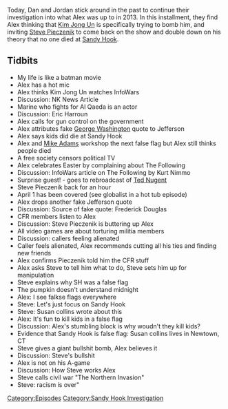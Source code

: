 {{DEFAULTSORT:
    #_EPISODE_0339:March 29-April 1, 2013
}}{{Episode
    | title             = March 29-April 1, 2013
    | caption           = Listen to this episode on [https://knowledgefight.libsyn.com/knowledge-fight-march-29-april-1-2013 Libsyn] [https://open.spotify.com/episode/4Lke0qebgF485lRs1hD29C Spotify], Read the [[Transcript/339: March 29-April 1, 2013|Unofficial Transcript]]
    | episodeNumber     = 339
    | length            = 01:28:09
    | airDate           = September 4, 2019
    | coverageStartDate = March 29, 2013
    | coverageEndDate   = April 1, 2013
    | episodeType       = [[:Category:Sandy Hook Investigation|Sandy Hook Investigation]]
    | appearance        = [[Mike Adams]], [[Steve Pieczenik]], [[Kurt Nimmo]], [[Ted Nugent]], [[Susan Collins]]
    | previousEpisode   = [[338: March 27-28, 2013]]
    | nextEpisode       = [[340: All About Steve]]
}}

{{Stub}}

Today, Dan and Jordan stick around in the past to continue their investigation into what Alex was up to in 2013. In this installment, they find Alex thinking that [[Kim Jong Un]] is specifically trying to bomb him, and inviting [[Steve Pieczenik]] to come back on the show and double down on his theory that no one died at [[The Sandy Hook Elementary Massacre|Sandy Hook]].

==Tidbits==

*My life is like a batman movie
*Alex has a hot mic
*Alex thinks Kim Jong Un watches InfoWars
*Discussion: NK News Article
*Marine who fights for Al Qaeda is an actor
*Discussion: Eric Harroun
*Alex calls for gun control on the government
*Alex attributes fake [[George Washington]] quote to Jefferson
*Alex says kids did die at Sandy Hook
*Alex and [[Mike Adams]] workshop the next false flag but Alex still thinks people died
*A free society censors political TV
*Alex celebrates Easter by complaining about The Following
*Discussion: InfoWars article on The Following by Kurt Nimmo
*Surprise guest! - goes to rebroadcast of [[Ted Nugent]]
*Steve Pieczenik back for an hour
*April 1 has been covered (see globalist in a hot tub episode)
*Alex drops another fake Jefferson quote
*Discussion: Source of fake quote: Frederick Douglas
*CFR members listen to Alex
*Discussion: Steve Pieczenik is buttering up Alex
*All video games are about torturing militia members
*Discussion: callers feeling alienated
*Caller feels alienated, Alex recommends cutting all his ties and finding new friends
*Alex confirms Pieczenik told him the CFR stuff
*Alex asks Steve to tell him what to do, Steve sets him up for manipulation
*Steve explains why SH was a false flag
*The pumpkin doesn't understand midnight
*Alex: I see falkse flags everywhere
*Steve: Let's just focus on Sandy Hook
*Steve: Susan collins wrote about this
*Alex: It's fun to kill kids in a false flag
*Discussion: Alex's stumbling block is why woudn't they kill kids?
*Evidence that Sandy Hook is false flag: Susan collins lives in Newtown, CT
*Steve gives a giant bullshit bomb, Alex believes it
*Discussion: Steve's bullshit
*Alex is not on his A-game
*Discussion: How Steve works Alex
*Steve calls civil war "The Northern Invasion"
*Steve: racism is over"

[[Category:Episodes]]
[[Category:Sandy Hook Investigation]]
